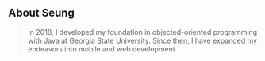 ## About Seung

> In 2018, I developed my foundation in objected-oriented programming with Java at Georgia State University. Since then, I have expanded my endeavors into mobile and web development. 
